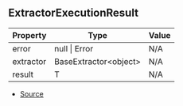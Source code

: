 ## ExtractorExecutionResult

| Property | Type | Value |
| ----------- | ----------- | ----------- |
| error | null \| Error | N/A |
| extractor | BaseExtractor\<object> | N/A |
| result | T | N/A |


- [Source](https://github.com/Androz2091/discord-player/blob/451214b/packages/discord-player/src/extractors/ExtractorExecutionContext.ts#L207)